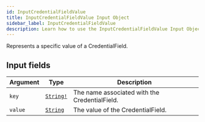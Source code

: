```yaml
---
id: InputCredentialFieldValue
title: InputCredentialFieldValue Input Object
sidebar_label: InputCredentialFieldValue
description: Learn how to use the InputCredentialFieldValue Input Object for Builder's API.
---
```


Represents a specific value of a CredentialField.

## Input fields

| Argument | Type                                      | Description                                   |
| -------- | ----------------------------------------- | --------------------------------------------- |
| `key`    | [`String!`](/composer/builder/api/schema/scalar/String.mdx) | The name associated with the CredentialField. |
| `value`  | [`String`](/composer/builder/api/schema/scalar/String.mdx)  | The value of the CredentialField.             |
